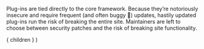 
Plug-ins are tied directly to the core framework. Because they’re 
notoriously insecure and require frequent (and often buggy 🐛) updates,
hastily updated plug-ins run the risk of breaking the entire site. 
Maintainers are left to choose between security patches and the
risk of breaking site functionality.

  <Layout>
    { children }
  </Layout>
)